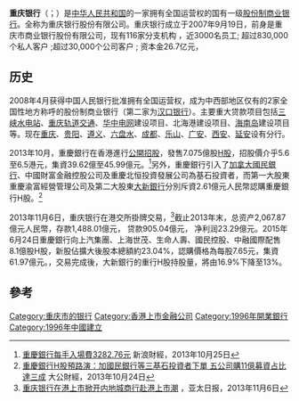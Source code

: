 {{Bank Financial Information
| name                          = 重庆银行
| else_name                     = Bank of Chongqing
| logo                          = Bank of Chongqing Logo.png
| full_name                     = 重庆银行股份有限公司
| abbreviated_name              = 
| market_information            = {{Sse|601963}}<br/>{{Hkex|1963}}
| DDE                           = 
| CNAPS_code                    = 313653000013
| isin_code                     = CND10001VDF6
| swift_code                    = CQCBCN22
| iban_code                     =
| ABA_Number                    =
| WKN_Number                    =
| CBRC_code                     =
| NACAO_code                    = 91500000202869177Y
| OBU_swift_code                =
| finance_code_list             = 
| finance_code                  = 
| banktype                      = [[城市商业银行|城市商业银行]]
| open_date                     = {{Start date and age|1996|9|18}}
| closing_date                  =
| zip_code                      = 
| location                      = {{CHN}}[[重庆市|重庆市]][[江北区_(重庆市)|江北区]]永平门街6号
| slogan                        = 地方的银行，市民的银行，中小企业的银行
| key_people                    = 
| chairman                      =
| president                     = [[冉海陵|冉海陵]]
| revenue                       =
| operating_income	        = 
| net_income    	        = 
| assets	                = 
| equity        	        =  
| capital        	        =  
| num_employees                 = 
| major_shareholder             = 
| subsid                        =
| homepage                      = {{URL|www.cqcbank.com}}
| footnotes                     =
}}


'''重庆银行'''（{{Sse|601963}}；{{sehk|1963}}）是[[中华人民共和国|中华人民共和国]]的一家拥有全国运营权的国有一级[[股份制商业银行|股份制商业银行]]。全称为重庆银行股份有限公司。重庆银行成立于2007年9月19日，前身是重庆市商业银行股份有限公司，现有116家分支机构 ，近3000名员工; 超过830,000个私人客户 ;超过30,000个公司客户 ; 资本金26.7亿元，

==历史==
2008年4月获得中国人民银行批准拥有全国运营权，成为中西部地区仅有的2家全国性地方称呼的股份制商业银行（第二家为[[汉口银行|汉口银行]]）。主要重大贷款项目包括[[三峡水电站|三峡水电站]]、[[重庆轨道交通|重庆轨道交通]]、[[华中电网|华中电网]]建设项目、北海港建设项目、[[海南岛|海南岛]]建设项目等。现在[[重庆|重庆]]、[[贵阳|贵阳]]、[[遵义|遵义]]、[[六盘水|六盘水]]、[[成都|成都]]、[[乐山|乐山]]、[[广安|广安]]、[[西安|西安]]、[[延安|延安]]设有分行。

2013年10月，重慶銀行在香港進行[[公開招股|公開招股]]，發售7.075億股[[H股|H股]]，招股價介乎5.6至6.5港元，集資39.62億至45.99億元。<ref>[http://finance.sina.com.hk/news/-11-6239292/1.html 重慶銀行每手入場費3282.76元] {{webarchive|url=https://web.archive.org/web/20131029195018/http://finance.sina.com.hk/news/-11-6239292/1.html |date=2013-10-29 }} 新浪財經，2013年10月25日</ref>另外，重慶銀行引入了[[加拿大國民銀行|加拿大國民銀行]]、中國財富金融控股公司及重慶北恒投資發展公司為基石投資者，而第一大股東重慶渝富經營管理公司及第二大股東[[大新銀行|大新銀行]]分別斥資2.61億元人民幣認購重慶銀行H股。<ref>[http://finance.takungpao.com.hk/q/2013/1024/1987771.html 重慶銀行H股預路演：加國民銀行等三基石投資者下單 五公司購11億募資占比達三成] {{Wayback|url=http://finance.takungpao.com.hk/q/2013/1024/1987771.html |date=20131029202232 }} 大公財經，2013年10月24日</ref>

2013年11月6日，重庆银行在港交所掛牌交易，<ref>[http://www.apdnews.com/news/43559.html 重庆银行在港上市掀开内地城商行赴港上市潮] {{Wayback|url=http://www.apdnews.com/news/43559.html |date=20160304212058 }}，亚太日报，2013年11月6日</ref>截止2013年末，总资产2,067.87億元人民幣，存款1,488.01億元， 贷款905.04億元， 净利润23.29億元。2015年6月24日重慶銀行向上汽集團、上海世茂、生命人壽、國民控股、中融國際配售8.1億股H股，新股佔擴大後股本總額約23.04%，認購價格為每股7.65元，集資61.97億元。，交易完成後，大新銀行的重行H股持股量，將由16.9%下降至13%。

==參考==
{{reflist}}

{{中华人民共和国城市商业银行}}
{{Hang Seng China H-Financials Index}}

[[Category:重庆市的银行|Category:重庆市的银行]]
[[Category:香港上市金融公司|Category:香港上市金融公司]]
[[Category:1996年開業銀行|Category:1996年開業銀行]]
[[Category:1996年中國建立|Category:1996年中國建立]]
